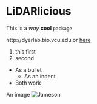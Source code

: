 # LiDARlicious


This is a *way* **cool** `package` 

http://dyerlab.bio.vcu.edu or [here](http://dyerlab.bio.vcu.edu)

1. this first
2. second


  * As a bullet  
      * As an indent  
  * Both work 


An image ![Jameson](http://rampages.us/dyerlab/wp-content/uploads/sites/4831/2015/01/Hinkle-e1421078975142.png)


